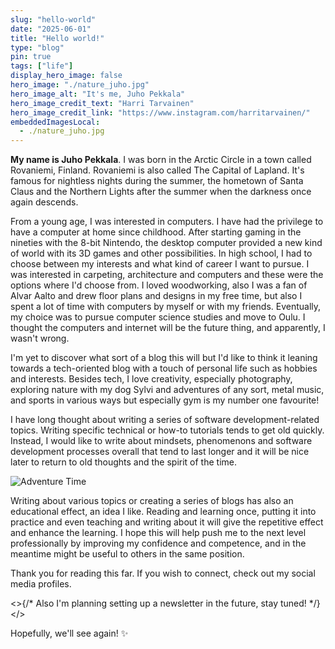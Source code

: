 ```yaml
---
slug: "hello-world"
date: "2025-06-01"
title: "Hello world!"
type: "blog"
pin: true
tags: ["life"]
display_hero_image: false
hero_image: "./nature_juho.jpg"
hero_image_alt: "It's me, Juho Pekkala"
hero_image_credit_text: "Harri Tarvainen"
hero_image_credit_link: "https://www.instagram.com/harritarvainen/"
embeddedImagesLocal:
  - ./nature_juho.jpg
---
```



<WrapperBlock>
  <ContentBlock>
    <GatsbyImage alt="Juho Pekkala loving the summer nature" image={getImage(props.localImages[0])} />
    <PhotoMeta
      alt="Me loving the summer nature"
      credit="Harri Tarvainen"
      url="https://www.instagram.com/harritarvainen/"
    />
  </ContentBlock>
</WrapperBlock>

**My name is Juho Pekkala**. I was born in the Arctic Circle in a town called Rovaniemi, Finland. Rovaniemi is also called The Capital of Lapland. It's famous for nightless nights during the summer, the hometown of Santa Claus and the Northern Lights after the summer when the darkness once again descends.

From a young age, I was interested in computers. I have had the privilege to have a computer at home since childhood. After starting gaming in the nineties with the 8-bit Nintendo, the desktop computer provided a new kind of world with its 3D games and other possibilities. In high school, I had to choose between my interests and what kind of career I want to pursue. I was interested in carpeting, architecture and computers and these were the options where I'd choose from. I loved woodworking, also I was a fan of Alvar Aalto and drew floor plans and designs in my free time, but also I spent a lot of time with computers by myself or with my friends. Eventually, my choice was to pursue computer science studies and move to Oulu. I thought the computers and internet will be the future thing, and apparently, I wasn't wrong.

I'm yet to discover what sort of a blog this will but I'd like to think it leaning towards a tech-oriented blog with a touch of personal life such as hobbies and interests. Besides tech, I love creativity, especially photography, exploring nature with my dog Sylvi and adventures of any sort, metal music, and sports in various ways but especially gym is my number one favourite!

I have long thought about writing a series of software development-related topics. Writing specific technical or how-to tutorials tends to get old quickly. Instead, I would like to write about mindsets, phenomenons and software development processes overall that tend to last longer and it will be nice later to return to old thoughts and the spirit of the time.

<WrapperBlock>
  <ContentBlock>
    <div className="flex items-center justify-center">
      <img src={timeToLearnGIF} alt="Adventure Time" />
    </div>
  </ContentBlock>
</WrapperBlock>

Writing about various topics or creating a series of blogs has also an educational effect, an idea I like. Reading and learning once, putting it into practice and even teaching and writing about it will give the repetitive effect and enhance the learning. I hope this will help push me to the next level professionally by improving my confidence and competence, and in the meantime might be useful to others in the same position.

Thank you for reading this far. If you wish to connect, check out my social media profiles.

<>{/* Also I'm planning setting up a newsletter in the future, stay tuned! */}</>

Hopefully, we'll see again! ✨

